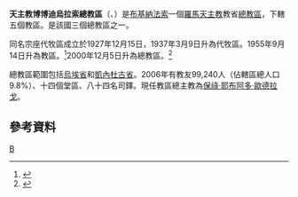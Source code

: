 {{Infobox Roman Catholic diocese
|Roman Catholic Diocese of = 天主教博博迪烏拉索總教區
|Latin name of diocese =Archidioecesis Bobodiulassensis
|image =
|caption = 
|location = [[布基納法索|布基納法索]]
|territory =[[烏埃省|烏埃省]]和[[凱內杜古省|凱內杜古省]]
|population = 99,240
|rite = 拉丁禮
|patron = 
|province = 
|established = 1927年
|cathedral = [[盧德聖母主教座堂_(博博迪烏拉索)|盧德聖母主教座堂]]
|副主教座堂 =
|leadership = 總主教
|website =
|教宗 = 
|metropolitan =保祿·耶布阿多·歐德拉戈
|ordinary = 
|coadjutor bishop = 安塞尔姆·提蒂安马·萨农
|emeritus = 
}}

'''天主教博博迪烏拉索總教區'''（{{lang-la|Archidioecesis Bobodiulassensis}}、{{lang-fr|Archidiocèse de Bobo-Dioulasso}}）是[[布基納法索|布基納法索]]一個[[羅馬天主教|羅馬天主教]]教省[[總教區|總教區]]，下轄五個教區。是該國三個總教區之一。

同名宗座代牧區成立於1927年12月15日，1937年3月9日升為代牧區。1955年9月14日升為教區。<ref>{{cite journal
|journal=[[宗座公報|宗座公報]]
|publisher=梵蒂岡出版社
|date=1956年
|volume=48
|title=''Dum tantis''
|page=113
|url=http://www.vatican.va/archive/aas/documents/AAS%2048%20%5B1956%5D%20-%20ocr.pdf
|access-date=2011-10-26
|archive-date=2010-03-27
|archive-url=https://web.archive.org/web/20100327070537/http://www.vatican.va/archive/aas/documents/AAS%2048%20%5B1956%5D%20-%20ocr.pdf
|dead-url=no
}}</ref>2000年12月5日升為總教區。<ref>{{Cite web |url=http://www.vatican.va/holy_father/john_paul_ii/apost_constitutions/documents/hf_jp-ii_apc_20001205_afrorum-ecclesiales_lt.html |title=升為總教區的宗座憲令 |access-date=2013-07-02 |archive-date=2014-05-18 |archive-url=https://web.archive.org/web/20140518004217/http://www.vatican.va/holy_father/john_paul_ii/apost_constitutions/documents/hf_jp-ii_apc_20001205_afrorum-ecclesiales_lt.html |dead-url=no }}</ref>

總教區範圍包括[[烏埃省|烏埃省]]和[[凱內杜古省|凱內杜古省]]。2006年有教友99,240人（佔轄區總人口9.8%）、十四個堂區、八十四名司鐸。現任教區總主教為[[保祿·耶布阿多·歐德拉戈|保祿·耶布阿多·歐德拉戈]]。

==參考資料==
{{reflist}}
{{布基納法索天主教教區}}

[[Category:布基納法索天主教教區|B]]
